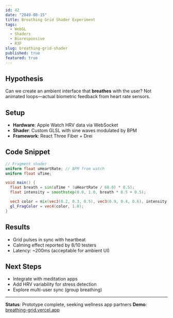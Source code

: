 ```yaml
---
id: 42
date: "2049-08-15"
title: Breathing Grid Shader Experiment
tags:
  - WebGL
  - Shaders
  - Bioresponsive
  - R3F
slug: breathing-grid-shader
published: true
featured: true
---
```


## Hypothesis

Can we create an ambient interface that **breathes** with the user? Not animated loops—actual biometric feedback from heart rate sensors.

## Setup

- **Hardware**: Apple Watch HRV data via WebSocket
- **Shader**: Custom GLSL with sine waves modulated by BPM
- **Framework**: React Three Fiber + Drei

## Code Snippet

```glsl
// Fragment shader
uniform float uHeartRate; // BPM from watch
uniform float uTime;

void main() {
  float breath = sin(uTime * (uHeartRate / 60.0) * 0.5);
  float intensity = smoothstep(0.0, 1.0, breath * 0.5 + 0.5);

  vec3 color = mix(vec3(0.2, 0.3, 0.5), vec3(0.9, 0.4, 0.6), intensity);
  gl_FragColor = vec4(color, 1.0);
}
```

## Results

- Grid pulses in sync with heartbeat
- Calming effect reported by 8/10 testers
- Latency: ~200ms (acceptable for ambient UI)

## Next Steps

- Integrate with meditation apps
- Add HRV variability for stress detection
- Explore multi-user sync (group breathing)

---

**Status**: Prototype complete, seeking wellness app partners
**Demo**: [breathing-grid.vercel.app](https://example.com)
